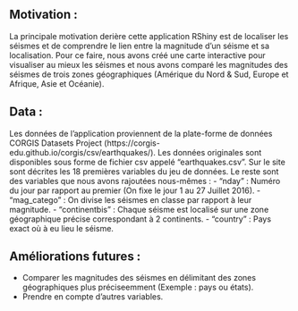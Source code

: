 
## Motivation :
La principale motivation derière cette application RShiny est de localiser les séismes et de comprendre le lien entre la magnitude d'un séisme et sa localisation. Pour ce faire, nous avons créé une carte interactive pour visualiser au mieux les séismes et nous avons comparé les magnitudes des séismes de trois zones géographiques (Amérique du Nord & Sud, Europe et Afrique, Asie et Océanie). 

## Data :
Les données de l'application proviennent de la plate-forme de données CORGIS Datasets Project (https://corgis-edu.github.io/corgis/csv/earthquakes/). Les données originales sont disponibles sous forme de fichier csv appelé "earthquakes.csv". Sur le site sont décrites les 18 premières variables du jeu de données. Le reste sont des variables que nous avons rajoutées nous-mêmes :
- "nday" : Numéro du jour par rapport au premier (On fixe le jour 1 au 27 Juillet 2016).
- "mag_catego" : On divise les séismes en classe par rapport à leur magnitude.
- "continentbis" : Chaque séisme est localisé sur une zone géographique précise correspondant à 2 continents.
- "country" : Pays exact où à eu lieu le séisme.

## Améliorations futures :
- Comparer les magnitudes des séismes en délimitant des zones géographiques plus préciseemment (Exemple : pays ou états).
- Prendre en compte d'autres variables.


